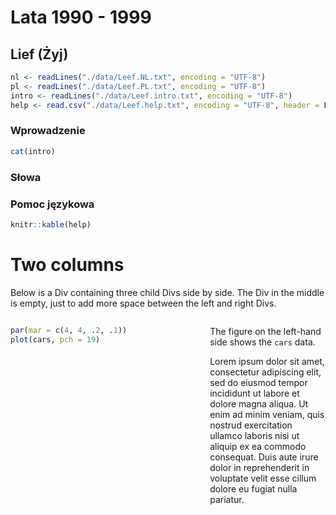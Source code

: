 # Lata 1990 - 1999


## Lief (Żyj) 

```r
nl <- readLines("./data/Leef.NL.txt", encoding = "UTF-8")
pl <- readLines("./data/Leef.PL.txt", encoding = "UTF-8")
intro <- readLines("./data/Leef.intro.txt", encoding = "UTF-8")
help <- read.csv("./data/Leef.help.txt", encoding = "UTF-8", header = F)
```

### Wprowadzenie

```r
cat(intro)
```

### Słowa

<!-- :::::: {.columns} -->

<!-- ::: {.column width="48%" data-latex="{2.64in}"} -->

<!-- ```{r, echo=FALSE, results = "asis"} -->
<!--  for(i in c(1:length(nl))){ -->
<!--    line <- paste0(nl[i], "  \n")  -->
<!--    cat(line) -->
<!--     } -->
<!-- ``` -->
<!-- ::: -->

<!-- ::: {.column width="4%" data-latex="{0.22in}"} -->
<!-- \  -->
<!-- <!-- an empty Div (with a white space), serving as -->
<!-- a column separator -->

<!-- ::: -->

<!-- ::: {.column width="48%" data-latex="{2.64in}"} -->

<!-- ```{r, echo=FALSE, results = "asis"} -->
<!--  for(i in c(1:length(pl))){ -->
<!--    line <- paste0(pl[i], "  \n")  -->
<!--    cat(line) -->
<!--  } -->
<!-- ``` -->

<!-- ::: -->

<!-- :::::: -->



<!-- :::::: {.columns} -->

<!-- ::: {.column width="55%" data-latex="{2.64in}"} -->
<!-- ```{r, echo=FALSE, fig.width=5, fig.height=4} -->
<!-- par(mar = c(4, 4, .2, .1)) -->
<!-- plot(cars, pch = 19) -->
<!-- ``` -->
<!-- ::: -->

<!-- ::: {.column width="5%" data-latex="{0.22in}"} -->
<!-- \  -->
<!-- <!-- an empty Div (with a white space), serving as -->
<!-- a column separator --> 
<!-- ::: -->

<!-- ::: {.column width="40%" data-latex="{2.64in}"} -->
<!-- The figure on the left-hand side shows the `cars` data. -->

<!-- Lorem ipsum dolor sit amet, consectetur adipiscing elit, sed do -->
<!-- eiusmod tempor incididunt ut labore et dolore magna aliqua. Ut -->
<!-- enim ad minim veniam, quis nostrud exercitation ullamco laboris -->
<!-- nisi ut aliquip ex ea commodo consequat. Duis aute irure dolor -->
<!-- in reprehenderit in voluptate velit esse cillum dolore eu fugiat -->
<!-- nulla pariatur. -->
<!-- ::: -->
<!-- :::::: -->


### Pomoc językowa

```r
knitr::kable(help)
```

# Two columns

Below is a Div containing three child Divs side by side. The Div
in the middle is empty, just to add more space between the left
and right Divs.

:::::: {.columns}

::: {.column width="55%" data-latex="{4cm}"}
```r
par(mar = c(4, 4, .2, .1))
plot(cars, pch = 19)
```
:::

::: {.column width="5%" data-latex="{1cm}"}
\ 
<!-- an empty Div (with a white space), serving as
a column separator -->
:::

::: {.column width="40%" data-latex="{4cm}"}
The figure on the left-hand side shows the `cars` data.

Lorem ipsum dolor sit amet, consectetur adipiscing elit, sed do
eiusmod tempor incididunt ut labore et dolore magna aliqua. Ut
enim ad minim veniam, quis nostrud exercitation ullamco laboris
nisi ut aliquip ex ea commodo consequat. Duis aute irure dolor
in reprehenderit in voluptate velit esse cillum dolore eu fugiat
nulla pariatur.
:::
::::::
